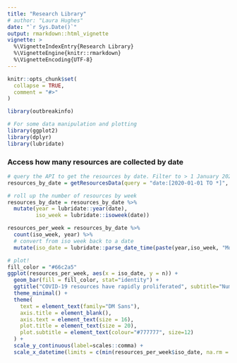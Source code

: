 ```yaml
---
title: "Research Library"
# author: "Laura Hughes"
date: "`r Sys.Date()`"
output: rmarkdown::html_vignette
vignette: >
  %\VignetteIndexEntry{Research Library}
  %\VignetteEngine{knitr::rmarkdown}
  %\VignetteEncoding{UTF-8}
---
```


```r
knitr::opts_chunk$set(
  collapse = TRUE,
  comment = "#>"
)
```

```r
library(outbreakinfo)

# For some data manipulation and plotting
library(ggplot2)
library(dplyr)
library(lubridate)
```

### Access how many resources are collected by date
```r
# query the API to get the resources by date. Filter to > 1 January 2020, to remove the weirdos that slipped through.
resources_by_date = getResourcesData(query = "date:[2020-01-01 TO *]", fields = "date", fetchAll = TRUE)

# roll up the number of resources by week
resources_by_date = resources_by_date %>% 
  mutate(year = lubridate::year(date),
         iso_week = lubridate::isoweek(date)) 

resources_per_week = resources_by_date %>% 
  count(iso_week, year) %>% 
  # convert from iso week back to a date
  mutate(iso_date = lubridate::parse_date_time(paste(year,iso_week, "Mon", sep="-"), "Y-W-a")) 

# plot!
fill_color = "#66c2a5"
ggplot(resources_per_week, aes(x = iso_date, y = n)) +
  geom_bar(fill = fill_color, stat="identity") +
  ggtitle("COVID-19 resources have rapidly proliferated", subtitle="Number of publications, datasets, clinical trials, and more added to outbreak.info's Research Library") +
  theme_minimal() + 
  theme(
    text = element_text(family="DM Sans"),
    axis.title = element_blank(),
    axis.text = element_text(size = 16),
    plot.title = element_text(size = 20),
    plot.subtitle = element_text(colour="#777777", size=12)
  ) +
  scale_y_continuous(label=scales::comma) +
  scale_x_datetime(limits = c(min(resources_per_week$iso_date, na.rm = T), max(resources_per_week$iso_date, na.rm = T)), date_labels = "%b %Y")
```

